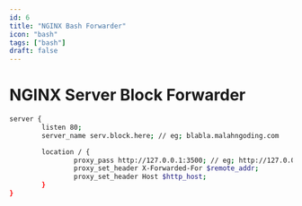 ```yaml
---
id: 6
title: "NGINX Bash Forwarder"
icon: "bash"
tags: ["bash"]
draft: false
---
```


# NGINX Server Block Forwarder

```bash
server {
        listen 80;
        server_name serv.block.here; // eg; blabla.malahngoding.com

        location / {
                proxy_pass http://127.0.0.1:3500; // eg; http://127.0.0.1:3000
                proxy_set_header X-Forwarded-For $remote_addr;
                proxy_set_header Host $http_host;
        }
}
```
